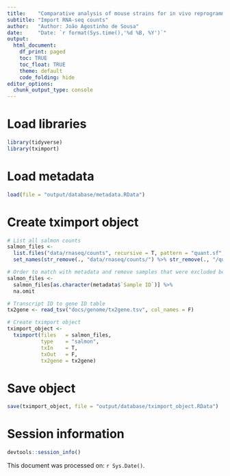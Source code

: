 ```yaml
---
title:    "Comparative analysis of mouse strains for in vivo reprogramming"
subtitle: "Import RNA-seq counts"
author:   "Author: João Agostinho de Sousa"
date:     "Date: `r format(Sys.time(),'%d %B, %Y')`"
output:
  html_document:
    df_print: paged
    toc: TRUE
    toc_float: TRUE
    theme: default
    code_folding: hide
editor_options:
  chunk_output_type: console
---
```


# Load libraries
```r

library(tidyverse)
library(tximport)

```

# Load metadata
```r

load(file = "output/database/metadata.RData")

```

# Create tximport object
```r

# List all salmon counts
salmon_files <- 
  list.files("data/rnaseq/counts", recursive = T, pattern = "quant.sf", full.names = T) %>% 
  set_names(str_remove(., "data/rnaseq/counts/") %>% str_remove(., "/quant.sf"))

# Order to match with metadata and remove samples that were excluded before alignment
salmon_files <-
  salmon_files[as.character(metadata$`Sample ID`)] %>% 
  na.omit

# Transcript ID to gene ID table
tx2gene <- read_tsv("docs/genome/tx2gene.tsv", col_names = F)

# Create tximport object
tximport_object <- 
  tximport(files   = salmon_files, 
           type    = "salmon", 
           txIn    = T, 
           txOut   = F, 
           tx2gene = tx2gene)

```

# Save object
```r

save(tximport_object, file = "output/database/tximport_object.RData")

```

# Session information
```r

devtools::session_info()

```

This document was processed on: `r Sys.Date()`.
